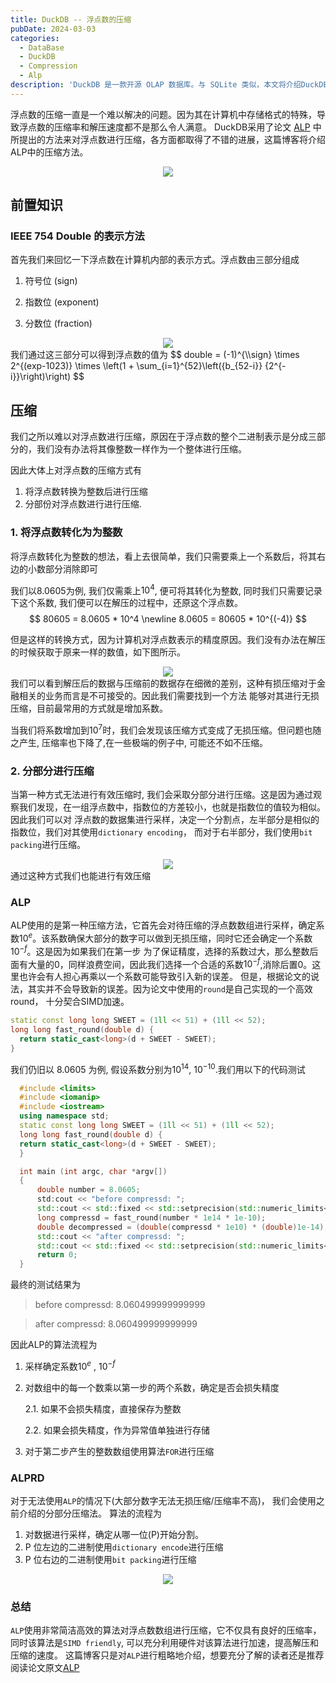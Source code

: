 ```yaml
---
title: DuckDB -- 浮点数的压缩
pubDate: 2024-03-03
categories: 
  - DataBase
  - DuckDB
  - Compression
  - Alp
description: 'DuckDB 是一款开源 OLAP 数据库。与 SQLite 类似，本文将介绍DuckDB是如何对它的浮点数数组进行压缩'
---
```

<link rel="stylesheet"
    href="https://cdn.jsdelivr.net/npm/katex@0.15.2/dist/katex.min.css"
    integrity="sha384-MlJdn/WNKDGXveldHDdyRP1R4CTHr3FeuDNfhsLPYrq2t0UBkUdK2jyTnXPEK1NQ"
    crossorigin="anonymous"
/>

浮点数的压缩一直是一个难以解决的问题。因为其在计算机中存储格式的特殊，导致浮点数的压缩率和解压速度都不是那么令人满意。
DuckDB采用了论文 [ALP](https://dl.acm.org/doi/pdf/10.1145/3626717) 中所提出的方法来对浮点数进行压缩，各方面都取得了不错的进展，这篇博客将介绍ALP中的压缩方法。

<div style="text-align: center">
<img src="/pic/duckdb/alp-compare.png"/>
</div>

## 前置知识

### IEEE 754 Double 的表示方法

首先我们来回忆一下浮点数在计算机内部的表示方式。浮点数由三部分组成

1. 符号位 (sign)

2. 指数位 (exponent)

3. 分数位 (fraction)

   

<div style="text-align: center">
<img src="/pic/duckdb/double-represent.png"/>
</div>
我们通过这三部分可以得到浮点数的值为
$$
double = (-1)^{\\sign} \times 2^{(exp-1023)} \times \left(1 + \sum_{i=1}^{52}\left({b_{52-i}} {2^{-i}}\right)\right)
$$

## 压缩

我们之所以难以对浮点数进行压缩，原因在于浮点数的整个二进制表示是分成三部分的，我们没有办法将其像整数一样作为一个整体进行压缩。

因此大体上对浮点数的压缩方式有
1. 将浮点数转换为整数后进行压缩
2. 分部份对浮点数进行进行压缩.

### 1. 将浮点数转化为为整数
 将浮点数转化为整数的想法，看上去很简单，我们只需要乘上一个系数后，将其右边的小数部分消除即可
 
 我们以8.0605为例, 我们仅需乘上$10^4$, 便可将其转化为整数, 同时我们只需要记录下这个系数, 我们便可以在解压的过程中，还原这个浮点数。
 $$
    80605 = 8.0605 * 10^4 \newline
    8.0605 = 80605 * 10^{(-4)}
 $$

 但是这样的转换方式，因为计算机对浮点数表示的精度原因。我们没有办法在解压的时候获取于原来一样的数值，如下图所示。
<div style="text-align: center">
<img src="/pic/duckdb/loss.png"/>
</div>
 我们可以看到解压后的数据与压缩前的数据存在细微的差别，这种有损压缩对于金融相关的业务而言是不可接受的。因此我们需要找到一个方法
 能够对其进行无损压缩，目前最常用的方式就是增加系数。
 
 当我们将系数增加到$10^7$时，我们会发现该压缩方式变成了无损压缩。但问题也随之产生, 压缩率也下降了,在一些极端的例子中, 可能还不如不压缩。

### 2. 分部分进行压缩
  当第一种方式无法进行有效压缩时, 我们会采取分部分进行压缩。这是因为通过观察我们发现，在一组浮点数中，指数位的方差较小，也就是指数位的值较为相似。 因此我们可以对
  浮点数的数据集进行采样，决定一个分割点，左半部分是相似的指数位，我们对其使用`dictionary encoding`， 而对于右半部分，我们使用`bit packing`进行压缩。
  <div style="text-align: center">
  <img src="/pic/duckdb/alprd.png"/>
  </div>
  通过这种方式我们也能进行有效压缩

### ALP
  ALP使用的是第一种压缩方法，它首先会对待压缩的浮点数数组进行采样，确定系数$10^e$。该系数确保大部分的数字可以做到无损压缩，同时它还会确定一个系数$10^{-f}$。这是因为如果我们在第一步
  为了保证精度，选择的系数过大，那么整数后面有大量的0，同样浪费空间，因此我们选择一个合适的系数$10^{-f}$,消除后置0。这里也许会有人担心再乘以一个系数可能导致引入新的误差。
  但是，根据论文的说法，其实并不会导致新的误差。因为论文中使用的`round`是自己实现的一个高效round， 十分契合SIMD加速。
  ```c++
  static const long long SWEET = (1ll << 51) + (1ll << 52);
  long long fast_round(double d) {
    return static_cast<long>(d + SWEET - SWEET);
  }
  ```
  我们仍旧以 8.0605 为例, 假设系数分别为$10^{14}$, $10^{-10}$.我们用以下的代码测试
  ```c++
    #include <limits>
    #include <iomanip>
    #include <iostream>
    using namespace std;
    static const long long SWEET = (1ll << 51) + (1ll << 52);
    long long fast_round(double d) {
    return static_cast<long>(d + SWEET - SWEET);
    }

    int main (int argc, char *argv[])
    {
        double number = 8.0605;
        std:cout << "before compressd: ";
        std::cout << std::fixed << std::setprecision(std::numeric_limits<double>::digits10) << number << std::endl;
        long compressd = fast_round(number * 1e14 * 1e-10);
        double decompressed = (double(compressd * 1e10) * (double)1e-14);
        std::cout << "after compressd: ";
        std::cout << std::fixed << std::setprecision(std::numeric_limits<double>::digits10) << decompressed << std::endl;
        return 0;
    }
  ```
    
  最终的测试结果为
  > before compressd: 8.060499999999999

  > after compressd: 8.060499999999999

  因此ALP的算法流程为
  1. 采样确定系数$10^e$ , $10^{-f}$
  2. 对数组中的每一个数乘以第一步的两个系数，确定是否会损失精度
    
        2.1.  如果不会损失精度，直接保存为整数
        
        2.2.  如果会损失精度，作为异常值单独进行存储
  3. 对于第二步产生的整数数组使用算法`FOR`进行压缩

### ALPRD
  对于无法使用`ALP`的情况下(大部分数字无法无损压缩/压缩率不高)， 我们会使用之前介绍的分部分压缩法。
  算法的流程为
  1. 对数据进行采样，确定从哪一位(P)开始分割。
  2. P 位左边的二进制使用`dictionary encode`进行压缩
  3. P 位右边的二进制使用`bit packing`进行压缩
  <div style="text-align: center">
  <img src="/pic/duckdb/alprd.png"/>
  </div>



### 总结
  `ALP`使用非常简洁高效的算法对浮点数数组进行压缩，它不仅具有良好的压缩率，同时该算法是`SIMD friendly`, 可以充分利用硬件对该算法进行加速，提高解压和压缩的速度。
  这篇博客只是对`ALP`进行粗略地介绍，想要充分了解的读者还是推荐阅读论文原文[ALP](https://dl.acm.org/doi/pdf/10.1145/3626717)